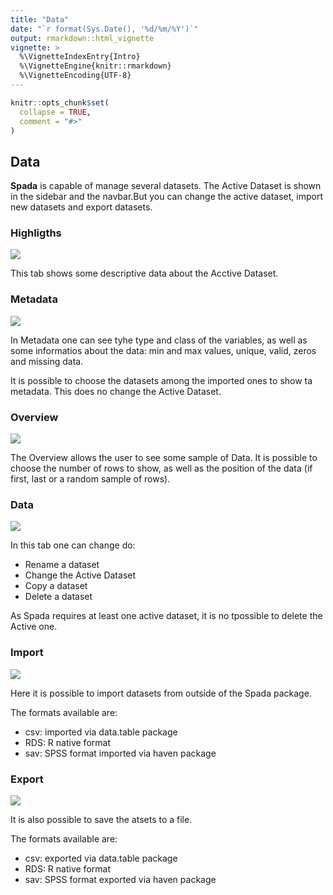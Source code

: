 ---
title: "Data"
date: "`r format(Sys.Date(), '%d/%m/%Y')`"
output: rmarkdown::html_vignette
vignette: >
  %\VignetteIndexEntry{Intro}
  %\VignetteEngine{knitr::rmarkdown}
  %\VignetteEncoding{UTF-8}
---

```{r, include = FALSE}
knitr::opts_chunk$set(
  collapse = TRUE,
  comment = "#>"
)
```

## Data

**Spada** is capable of manage several datasets. The Active Dataset is shown in the sidebar and the navbar.But you can change the active dataset, import new datasets and export datasets.

### Highligths

![](../man/figures/articles/data/highlights.png)

This tab shows some descriptive data about the Acctive Dataset.

### Metadata

![](../man/figures/articles/data/metadata.png)

In Metadata one can see tyhe type and class of the variables, as well as some informatios about the data: min and max values, unique, valid, zeros and missing data.

It is possible to choose the datasets among the imported ones to show ta metadata. This does no change the Active Dataset.

### Overview

![](../man/figures/articles/data/overview.png)

The Overview allows the user to see some sample of Data. It is possible to choose the number of rows to show, as well as the position of the data (if first, last or a random sample of rows).

### Data

![](../man/figures/articles/data/data.png)

In this tab one can change do:

- Rename a dataset
- Change the Active Dataset
- Copy a dataset
- Delete a dataset

As Spada requires at least one active dataset, it is no tpossible to delete the Active one.


### Import 

![](../man/figures/articles/data/import.png)

Here it is possible to import datasets from outside of the Spada package.

The formats available are:

- csv: imported via data.table package
- RDS: R native format
- sav: SPSS format imported via haven package

### Export

![](../man/figures/articles/data/export.png)

It is also possible to save the atsets to a file. 

The formats available are:

- csv: exported via data.table package
- RDS: R native format
- sav: SPSS format exported via haven package

